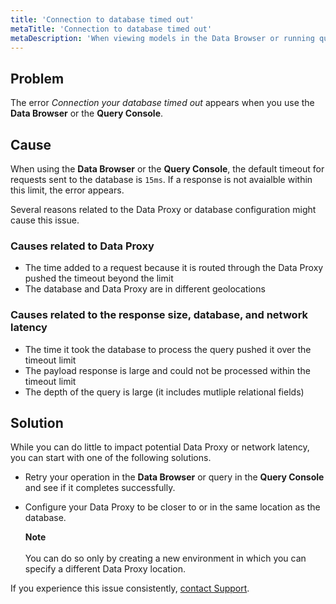 ```yaml
---
title: 'Connection to database timed out'
metaTitle: 'Connection to database timed out'
metaDescription: 'When viewing models in the Data Browser or running queries in the Query Console, you might see errors that the connection to your database timed out.'
---
```


<TopBlock>

</TopBlock>

## **Problem**

The error _Connection your database timed out_ appears when you use the **Data Browser** or the **Query Console**.

## **Cause**

When using the **Data Browser** or the **Query Console**, the default timeout for requests sent to the database is `15ms`. If a response is not avaialble within this limit, the error appears.

Several reasons related to the Data Proxy or database configuration might cause this issue.

### **Causes related to Data Proxy**

* The time added to a request because it is routed through the Data Proxy pushed the timeout beyond the limit
* The database and Data Proxy are in different geolocations

### **Causes related to the response size, database, and network latency**

* The time it took the database to process the query pushed it over the timeout limit
* The payload response is large and could not be processed within the timeout limit
* The depth of the query is large (it includes mutliple relational fields)

## **Solution**

While you can do little to impact potential Data Proxy or network latency, you can start with one of the following solutions.

* Retry your operation in the **Data Browser** or query in the **Query Console** and see if it completes successfully.
* Configure your Data Proxy to be closer to or in the same location as the database. 
    <Admonition>

    **Note**<br /><br />
    You can do so only by creating a new environment in which you can specify a different Data Proxy location.

    </Admonition>

If you experience this issue consistently, [contact Support](/data-platform/contact-support).